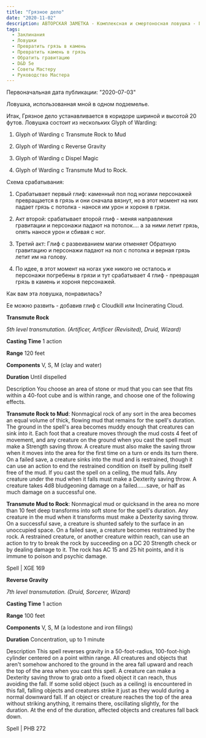 ```yaml
---
title: "Грязное дело"
date: "2020-11-02"
description: АВТОРСКАЯ ЗАМЕТКА - Комплексная и смертоносная ловушка - Грязное дело
tags: 
  - Заклинания
  - Ловушки
  - Превратить грязь в камень
  - Превратить камень в грязь
  - Обратить гравитацию
  - D&D 5e
  - Советы Мастеру
  - Руководство Мастера
---
```


Первоначальная дата публикации: "2020-07-03"

Ловушка, использованная мной в одном подземелье.

Итак, Грязное дело устанавливается в коридоре шириной и высотой 20 футов. Ловушка состоит из нескольких Glyph of Warding:

1. Glyph of Warding с Transmute Rock to Mud

2. Glyph of Warding с Reverse Gravity

3. Glyph of Warding с Dispel Magic

4. Glyph of Warding с Transmute Mud to Rock.

Схема срабатывания:

1. Срабатывает первый глиф: каменный пол под ногами персонажей превращается в грязь и они сначала вязнут, но в этот момент на них падает грязь с потолка - нанося им урон и хороня в грязи.

3. Акт второй: срабатывает второй глиф - меняя направления гравитации и персонажи падают на потолок.... а за ними летит грязь, опять нанося урон и сбивая с ног.

5. Третий акт: Глиф с развеиванием магии отменяет Обратную гравитацию и персонажи падают на пол с потолка и верная грязь летит им на голову.

7. По идее, в этот момент на ногах уже никого не осталось и персонажи погребены в грязи и тут срабатывает 4 глиф - превращая грязь в камень и хороня персонажей.

Как вам эта ловушка, понравилась?

Ее можно развить - добавив глиф с Cloudkill или Incinerating Cloud.

**Transmute Rock**

_5th level transmutation. (Artificer, Artificer (Revisited), Druid, Wizard)_

**Casting Time** 1 action

**Range** 120 feet

**Components** V, S, M (clay and water)

**Duration** Until dispelled

Description You choose an area of stone or mud that you can see that fits within a 40-foot cube and is within range, and choose one of the following effects.

**Transmute Rock to Mud**: Nonmagical rock of any sort in the area becomes an equal volume of thick, flowing mud that remains for the spell's duration. The ground in the spell's area becomes muddy enough that creatures can sink into it. Each foot that a creature moves through the mud costs 4 feet of movement, and any creature on the ground when you cast the spell must make a Strength saving throw. A creature must also make the saving throw when it moves into the area for the first time on a turn or ends its turn there. On a failed save, a creature sinks into the mud and is restrained, though it can use an action to end the restrained condition on itself by pulling itself free of the mud. If you cast the spell on a ceiling, the mud falls. Any creature under the mud when it falls must make a Dexterity saving throw. A creature takes 4d8 bludgeoning damage on a failed……save, or half as much damage on a successful one.

**Transmute Mud to Rock**: Nonmagical mud or quicksand in the area no more than 10 feet deep transforms into soft stone for the spell's duration. Any creature in the mud when it transforms must make a Dexterity saving throw. On a successful save, a creature is shunted safely to the surface in an unoccupied space. On a failed save, a creature becomes restrained by the rock. A restrained creature, or another creature within reach, can use an action to try to break the rock by succeeding on a DC 20 Strength check or by dealing damage to it. The rock has AC 15 and 25 hit points, and it is immune to poison and psychic damage.

Spell | XGE 169

**Reverse Gravity**

_7th level transmutation. (Druid, Sorcerer, Wizard)_

**Casting Time** 1 action

**Range** 100 feet

**Components** V, S, M (a lodestone and iron filings)

**Duration** Concentration, up to 1 minute

Description This spell reverses gravity in a 50-foot-radius, 100-foot-high cylinder centered on a point within range. All creatures and objects that aren't somehow anchored to the ground in the area fall upward and reach the top of the area when you cast this spell. A creature can make a Dexterity saving throw to grab onto a fixed object it can reach, thus avoiding the fall. If some solid object (such as a ceiling) is encountered in this fall, falling objects and creatures strike it just as they would during a normal downward fall. If an object or creature reaches the top of the area without striking anything, it remains there, oscillating slightly, for the duration. At the end of the duration, affected objects and creatures fall back down.

Spell | PHB 272
